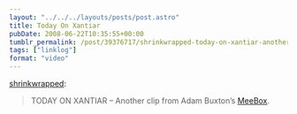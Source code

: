 ```yaml
---
layout: "../../../layouts/posts/post.astro"
title: Today On Xantiar
pubDate: 2008-06-22T10:35:55+00:00
tumblr_permalink: /post/39376717/shrinkwrapped-today-on-xantiar-another-clip
tags: ["linklog"]
format: "video"
---
```



<YouTube id="https://www.youtube.com/watch?v=X2o4W4-ULjM" />

[shrinkwrapped][1]:

> TODAY ON XANTIAR &#8211; Another clip from Adam Buxton’s [MeeBox][2].

[1]: http://tumblefeed.thair.net/post/39326201/today-on-xantiar-another-clip-from-adam-buxtons
[2]: http://www.bbc.co.uk/programmes/b00c816h
